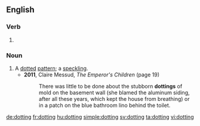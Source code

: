 ==English==

===Verb===
{{head|en}}

# {{present participle of|dot}}

===Noun===
{{en-noun}}

# A [[dot]]ted [[pattern]]; a [[speckling]].
#* '''2011''', Claire Messud, ''The Emperor's Children'' (page 19)
#*: There was little to be done about the stubborn '''dottings''' of mold on the basement wall (she blamed the aluminum siding, after all these years, which kept the house from breathing) or in a patch on the blue bathroom lino behind the toilet.

[[de:dotting]]
[[fr:dotting]]
[[hu:dotting]]
[[simple:dotting]]
[[sv:dotting]]
[[ta:dotting]]
[[vi:dotting]]